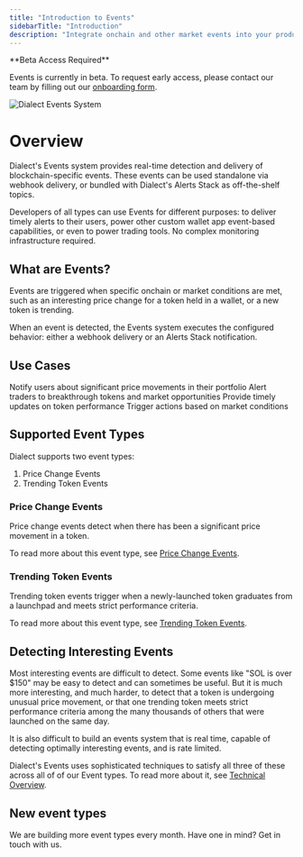 ```yaml
---
title: "Introduction to Events"
sidebarTitle: "Introduction"
description: "Integrate onchain and other market events into your products, as webhooks or bundled with Dialect's Alerts Stack."
---
```


<Note>
**Beta Access Required**

Events is currently in beta. To request early access, please contact our team by filling out our [onboarding form](https://form.typeform.com/to/WlSWtZDY).
</Note>

<img
  src="https://res.cloudinary.com/dnxjhra4h/image/upload/f_auto,q_auto/v1755183533/dialect-docs/events.png"
  alt="Dialect Events System"
/>

# Overview 

Dialect's Events system provides real-time detection and delivery of blockchain-specific events. These events can be used standalone via webhook delivery, or bundled with Dialect's Alerts Stack as off-the-shelf topics.

Developers of all types can use Events for different purposes: to deliver timely alerts to their users, power other custom wallet app event-based capabilities, or even to power trading tools. No complex monitoring infrastructure required.

## What are Events?

Events are triggered when specific onchain or market conditions are met, such as an interesting price change for a token held in a wallet, or a new token is trending.

When an event is detected, the Events system executes the configured behavior: either a webhook delivery or an Alerts Stack notification.

## Use Cases

<CardGroup cols={2}>
  <Card title="Mobile Wallets" icon="mobile">
    Notify users about significant price movements in their portfolio
  </Card>
  <Card title="Trading Platforms" icon="chart-line">
    Alert traders to breakthrough tokens and market opportunities
  </Card>
  <Card title="Portfolio Trackers" icon="wallet">
    Provide timely updates on token performance
  </Card>
  <Card title="DeFi Applications" icon="coins">
    Trigger actions based on market conditions
  </Card>
</CardGroup>

## Supported Event Types

Dialect supports two event types:

1. Price Change Events
2. Trending Token Events

### Price Change Events
Price change events detect when there has been a significant price movement in a token.

To read more about this event type, see [Price Change Events](./events/price-change).

### Trending Token Events
Trending token events trigger when a newly-launched token graduates from a launchpad and meets strict performance criteria.

To read more about this event type, see [Trending Token Events](./events/trending-token).

## Detecting Interesting Events

Most interesting events are difficult to detect. Some events like "SOL is over $150" may be easy to detect and can sometimes be useful. But it is much more interesting, and much harder, to detect that a token is undergoing unusual price movement, or that one trending token meets strict performance criteria among the many thousands of others that were launched on the same day.

It is also difficult to build an events system that is real time, capable of detecting optimally interesting events, and is rate limited.

Dialect's Events uses sophisticated techniques to satisfy all three of these across all of of our Event types. To read more about it, see [Technical Overview](./events/technical-overview).

## New event types

We are building more event types every month. Have one in mind? Get in touch with us.
